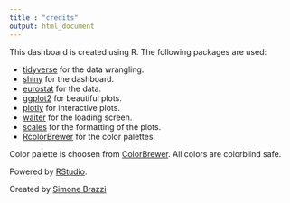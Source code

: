 ```yaml
---
title : "credits"
output: html_document
---
```



This dashboard is created using R.
The following packages are used:

* [tidyverse](https://www.tidyverse.org/) for the data wrangling.
* [shiny](https://shiny.posit.com/) for the dashboard.
* [eurostat](https://ropengov.github.io/eurostat/index.html) for the data.
* [ggplot2](https://ggplot2.tidyverse.org/) for beautiful plots.
* [plotly](https://plotly.com/r/) for interactive plots.
* [waiter](https://waiter.john-coene.com/#/) for the loading screen.
* [scales](https://scales.r-lib.org/) for the formatting of the plots.
* [RcolorBrewer](https://cran.r-project.org/web/packages/RColorBrewer/index.html) for the color palettes.


Color palette is choosen from [ColorBrewer](https://colorbrewer2.org/#type=sequential&scheme=BuGn&n=3). All colors are colorblind safe.


Powered by [RStudio](https://rstudio.com/).





Created by [Simone Brazzi](https://www.linkedin.com/in/simone-brazzi-1b1b0a1b3/)

